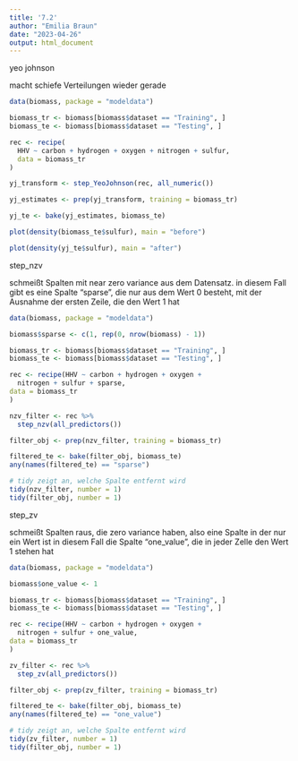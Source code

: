 ---
title: '7.2'
author: "Emilia Braun"
date: "2023-04-26"
output: html_document
---
yeo johnson

macht schiefe Verteilungen wieder gerade
```{r}
data(biomass, package = "modeldata")

biomass_tr <- biomass[biomass$dataset == "Training", ]
biomass_te <- biomass[biomass$dataset == "Testing", ]

rec <- recipe(
  HHV ~ carbon + hydrogen + oxygen + nitrogen + sulfur,
  data = biomass_tr
)

yj_transform <- step_YeoJohnson(rec, all_numeric())

yj_estimates <- prep(yj_transform, training = biomass_tr)

yj_te <- bake(yj_estimates, biomass_te)
```

```{r}
plot(density(biomass_te$sulfur), main = "before")
```


```{r}
plot(density(yj_te$sulfur), main = "after")
```

step_nzv

schmeißt Spalten mit near zero variance aus dem Datensatz.
in diesem Fall gibt es eine Spalte "sparse", die nur aus dem Wert 0 besteht, mit der Ausnahme der ersten Zeile, die den Wert 1 hat
```{r}
data(biomass, package = "modeldata")

biomass$sparse <- c(1, rep(0, nrow(biomass) - 1))

biomass_tr <- biomass[biomass$dataset == "Training", ]
biomass_te <- biomass[biomass$dataset == "Testing", ]

rec <- recipe(HHV ~ carbon + hydrogen + oxygen +
  nitrogen + sulfur + sparse,
data = biomass_tr
)

nzv_filter <- rec %>%
  step_nzv(all_predictors())

filter_obj <- prep(nzv_filter, training = biomass_tr)

filtered_te <- bake(filter_obj, biomass_te)
any(names(filtered_te) == "sparse")

# tidy zeigt an, welche Spalte entfernt wird
tidy(nzv_filter, number = 1)
tidy(filter_obj, number = 1)

```
step_zv

schmeißt Spalten raus, die zero variance haben, also eine Spalte in der nur ein Wert ist
in diesem Fall die Spalte "one_value", die in jeder Zelle den Wert 1 stehen hat


```{r}
data(biomass, package = "modeldata")

biomass$one_value <- 1

biomass_tr <- biomass[biomass$dataset == "Training", ]
biomass_te <- biomass[biomass$dataset == "Testing", ]

rec <- recipe(HHV ~ carbon + hydrogen + oxygen +
  nitrogen + sulfur + one_value,
data = biomass_tr
)

zv_filter <- rec %>%
  step_zv(all_predictors())

filter_obj <- prep(zv_filter, training = biomass_tr)

filtered_te <- bake(filter_obj, biomass_te)
any(names(filtered_te) == "one_value")

# tidy zeigt an, welche Spalte entfernt wird
tidy(zv_filter, number = 1)
tidy(filter_obj, number = 1)

```

